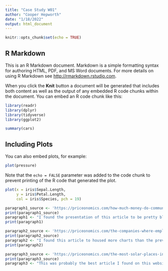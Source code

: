 ---
title: "Case Study W01"
author: "Cooper Hepworth"
date: "1/18/2022"
output: html_document
---

```{r setup, include=FALSE}
knitr::opts_chunk$set(echo = TRUE)
```

## R Markdown

This is an R Markdown document. Markdown is a simple formatting syntax for authoring HTML, PDF, and MS Word documents. For more details on using R Markdown see <http://rmarkdown.rstudio.com>.

When you click the **Knit** button a document will be generated that includes both content as well as the output of any embedded R code chunks within the document. You can embed an R code chunk like this:
```{r}
library(readr)
library(dplyr)
library(tidyverse)
library(ggplot2)
```

```{r cars}
summary(cars)
```

## Including Plots

You can also embed plots, for example:

```{r pressure, echo=FALSE}
plot(pressure)
```

Note that the `echo = FALSE` parameter was added to the code chunk to prevent printing of the R code that generated the plot.
```{r}
plot(x = iris$Sepal.Length,
     y = iris$Petal.Length, 
     col = iris$Species, pch = 19)
```

```{r}

paragraph1_source <- 'https://priceonomics.com/how-much-money-do-communications-majors-make/'
print(paragraph1_source)
paragraph1 <- "I found the presentation of this article to be pretty bland. There was only 1 chart and 2 tables utilized and it conveyed a very narrow view of the subject. The aim of the article was to explain that communications majors do not make enough money to handle the debt that they incurr to get said education. I do see the point in streamlining college for more individuals to finish in less time and acquire more real world job experience"
print(paragraph1)
```

```{r}

paragraph2_source <- 'https://priceonomics.com/the-companies-where-employees-most-often-get/'
print(paragraph2_source)
paragraph2 <- "I found this article to housed more charts than the previous one. The information was conveyed for easy access. Being about payday loans the author seeks to showcase what industry's employees take out the most payday loans as well as provide an explanation. The author is able to showcase the data just fine. I am not sure where they got the conclusion from the data as it seemed speculative."
print(paragraph2)
```

```{r}

paragraph3_source <- 'https://priceonomics.com/the-most-solar-places-in-america/'
print(paragraph3_source)
paragraph3 <- "This was probably the best article I found on this website. They actually bothered to use a scatterplot chart once along witht their usual horizontal bar charts. The article did a good job at incorporating days of sunlight throughout the year along with houses with solar panels per 100K. This was usefull. The conclusion they drew was that incentives and income drive solar panel ownership. Obviously."
```